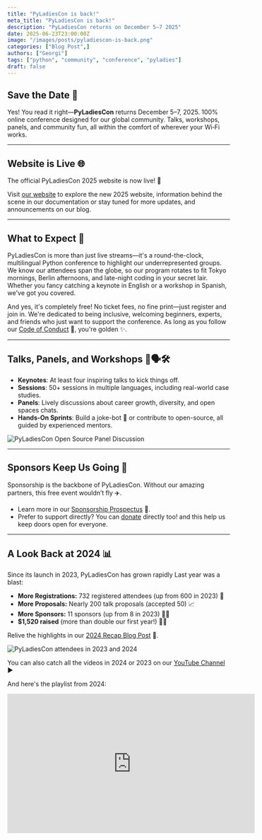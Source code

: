 ```yaml
---
title: "PyLadiesCon is back!"
meta_title: "PyLadiesCon is back!"
description: "PyLadiesCon returns on December 5–7 2025"
date: 2025-06-23T23:00:00Z
image: "/images/posts/pyladiescon-is-back.png"
categories: ["Blog Post",]
authors: ["Georgi"]
tags: ["python", "community", "conference", "pyladies"]
draft: false
---
```



## Save the Date 📅
Yes! You read it right—**PyLadiesCon** returns December 5–7, 2025. 100% online conference designed for our global community. 
Talks, workshops, panels, and community fun, all within the comfort of wherever your Wi‑Fi works. 

---

## Website is Live 🌐

The official PyLadiesCon 2025 website is now live! 🎉

Visit [our website](https://conference.pyladies.com/) to explore the new 2025 website, information behind the scene in our documentation or stay tuned for more updates, and announcements on our blog.

---

## What to Expect 🌟

PyLadiesCon is more than just live streams—it's a round-the-clock, multilingual Python conference to highlight our underrepresented groups. We know our attendees span the globe, so our program rotates to fit Tokyo mornings, Berlin afternoons, and late-night coding in your secret lair. Whether you fancy catching a keynote in English or a workshop in Spanish, we've got you covered.

And yes, it's completely free! No ticket fees, no fine print—just register and join in. We're dedicated to being inclusive, welcoming beginners, experts, and friends who just want to support the conference. As long as you follow our [Code of Conduct](https://2025.conference.pyladies.com/en/coc/) 📜, you're golden ✨.

---

## Talks, Panels, and Workshops 🎤🗣️🛠️

- **Keynotes**: At least four inspiring talks to kick things off.  
- **Sessions**: 50+ sessions in multiple languages, including real-world case studies.  
- **Panels**: Lively discussions about career growth, diversity, and open spaces chats.  
- **Hands-On Sprints**: Build a joke-bot 🤖 or contribute to open-source, all guided by experienced mentors.  

![PyLadiesCon Open Source Panel Discussion](/images/posts/2024-open-source-panel.png "PyLadiesCon Open Source Panel Discussion with Abigail as the moderator and guests Melissa, Jessica and Yaa")


---

## Sponsors Keep Us Going 💖

Sponsorship is the backbone of PyLadiesCon. Without our amazing partners, this free event wouldn’t fly ✈️.

- Learn more in our [Sponsorship Prospectus](https://2025.conference.pyladies.com/PyLadiesCon2025_sponsorship.pdf) 📄.  
- Prefer to support directly? You can [donate](https://psfmember.org/civicrm/contribute/transact/?reset=1&id=53) directly too! and this help us keep doors open for everyone.  

---

## A Look Back at 2024 📊
Since its launch in 2023, PyLadiesCon has grown rapidly
Last year was a blast:

- **More Registrations:** 732 registered attendees (up from 600 in 2023) 🙌  
- **More Proposals:** Nearly 200 talk proposals (accepted 50) 📈  
- **More Sponsors:** 11 sponsors (up from 8 in 2023) 🥳🥳  
- **$1,520 raised** (more than double our first year!) 🎉🎉

Relive the highlights in our [2024 Recap Blog Post](https://conference.pyladies.com/2024-pyladiescon-ends/) 📝.  

![PyLadiesCon attendees in 2023 and 2024](/images/posts/2024-attendees-stats.png "The attendees who attended PyLadiesCon in 2024 was 732 and 600 in 2023")

You can also catch all the videos in 2024 or 2023 on our [YouTube Channel](https://www.youtube.com/c/PyLadiesCon) ▶

And here's the playlist from 2024:
<iframe
  width="560"
  height="315"
  src="https://www.youtube.com/embed/videoseries?list=PLOItnwPQ-eHxWh6Af6xRuKprSk_OBU0cL"
  title="PyLadiesCon 2024 Playlist"
  frameBorder="0"
  allow="accelerometer; autoplay; clipboard-write; encrypted-media; gyroscope; picture-in-picture"
  allowFullScreen
/>

---

## Join Our Volunteer Squad 🙋‍♀️🙋‍♂️🙋🏽‍♀️

Think you have what it takes to keep the digital magic flowing? We're recruiting volunteers for everything from proposal reviews to Discord moderation—and yes, we might even ask you to referee a gif battle or two 🎉. Keep an eye out for volunteer sign-up announcements.

---

## Stay Connected 🔗

Don’t miss a beat! Follow us for announcements and updates.

- **Blog**: [conference.pyladies.com/blog](https://conference.pyladies.com/blog)  
For all other social media handles, you can find them at the footer.

---

We can’t wait to see you soon at **PyLadiesCon 2025** is going to be a great way to end the year 🚀!